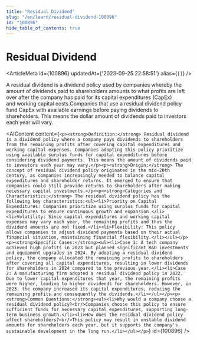 ```yaml
---
title: "Residual Dividend"
slug: "/en/learn/residual-dividend-100896"
id: "100896"
hide_table_of_contents: true
---
```



# Residual Dividend

<ArticleMeta id={100896} updatedAt={'2023-09-25 22:58:51'} alias={`[]`} />
<div className='border-solid border-b border-t-0 my-4 border-[var(--ifm-color-gray-300)]' />

A residual dividend is a dividend policy used by companies whereby the amount of dividends paid to shareholders amounts to what profits are left over after the company has paid for its capital expenditures (CapEx) and working capital costs.Companies that use a residual dividend policy fund CapEx with available earnings before paying dividends to shareholders. This means the dollar amount of dividends paid to investors each year will vary.

<AIContent content={`<p><strong>Definition:</strong> Residual dividend is a dividend policy where a company pays dividends to shareholders from the remaining profits after covering capital expenditures and working capital expenses. Companies adopting this policy prioritize using available surplus funds for capital expenditures before considering dividend payments. This means the amount of dividends paid to investors each year may vary.</p><p><strong>Origin:</strong> The concept of residual dividend policy originated in the mid-20th century, as companies increasingly needed to balance capital expenditures and shareholder returns. It emerged to ensure that companies could still provide returns to shareholders after making necessary capital investments.</p><p><strong>Categories and Characteristics:</strong> The residual dividend policy has the following key characteristics:<ul><li>Priority on Capital Expenditures: Companies prioritize using surplus funds for capital expenditures to ensure continuous growth and expansion.</li><li>Volatility: Since capital expenditures and working capital expenses may vary each year, the remaining profits and thus the dividend amounts are not fixed.</li><li>Flexibility: This policy allows companies to adjust dividend payments based on their actual financial situation, maintaining financial flexibility.</li></ul></p><p><strong>Specific Cases:</strong><ul><li>Case 1: A tech company achieved high profits in 2023 but planned significant R&D investments and equipment upgrades in 2024. By adopting a residual dividend policy, the company allocated the remaining profits to shareholders after covering all capital expenditures, resulting in lower dividends for shareholders in 2024 compared to the previous year.</li><li>Case 2: A manufacturing firm adopted a residual dividend policy in 2022. Due to lower capital expenditures that year, the remaining profits were higher, leading to higher dividends for shareholders. However, in 2023, the company increased its capital expenditures, reducing the remaining profits and consequently the dividends.</li></ul></p><p><strong>Common Questions:</strong><ul><li>Why would a company choose a residual dividend policy?<br/>Companies choose this policy to ensure sufficient funds for necessary capital expenditures, supporting long-term business growth.</li><li>How does the residual dividend policy affect shareholders?<br/>This policy may result in unstable dividend amounts for shareholders each year, but it supports the company's sustainable development in the long run.</li></ul></p>`} id={100896} />
